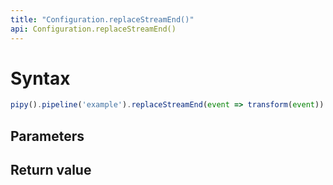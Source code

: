 ```yaml
---
title: "Configuration.replaceStreamEnd()"
api: Configuration.replaceStreamEnd()
---
```


# Syntax

``` js
pipy().pipeline('example').replaceStreamEnd(event => transform(event))
```

## Parameters

<Parameters/>

## Return value

<ReturnValue/>
